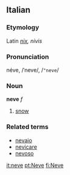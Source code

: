 ==Italian==
===Etymology===
Latin ''[[nix]], nivis''
===Pronunciation===
néve, /ˈneve/, /<tt>"neve</tt>/
===Noun===
'''neve''' ''f''

#[[snow]]

===Related terms===
*[[nevaio]]
*[[nevicare]]
*[[nevoso]]

[[it:neve]]
[[pt:Neve]]
[[fi:Neve]]